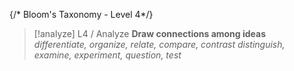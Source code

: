 {/* Bloom's Taxonomy - Level 4*/}
> [!analyze] L4 / Analyze
> **Draw connections among ideas**<br/>
> *differentiate, organize, relate, compare, contrast distinguish, examine, experiment, question, test*